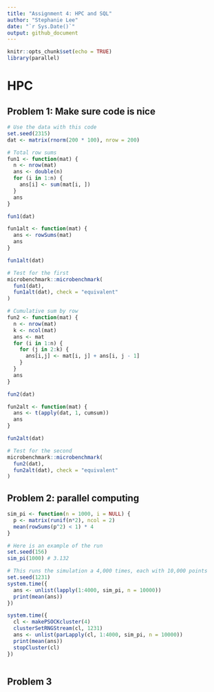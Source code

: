```yaml
---
title: "Assignment 4: HPC and SQL"
author: "Stephanie Lee"
date: "`r Sys.Date()`"
output: github_document
---
```


```r
knitr::opts_chunk$set(echo = TRUE)
library(parallel)
```

# HPC

## Problem 1: Make sure code is nice

```r
# Use the data with this code
set.seed(2315)
dat <- matrix(rnorm(200 * 100), nrow = 200)
```


```r
# Total row sums
fun1 <- function(mat) {
  n <- nrow(mat)
  ans <- double(n) 
  for (i in 1:n) {
    ans[i] <- sum(mat[i, ])
  }
  ans
}

fun1(dat)
```


```r
fun1alt <- function(mat) {
  ans <- rowSums(mat)
  ans
}

fun1alt(dat)
```

```r
# Test for the first
microbenchmark::microbenchmark(
  fun1(dat),
  fun1alt(dat), check = "equivalent"
)
```

```r
# Cumulative sum by row
fun2 <- function(mat) {
  n <- nrow(mat)
  k <- ncol(mat)
  ans <- mat
  for (i in 1:n) {
    for (j in 2:k) {
      ans[i,j] <- mat[i, j] + ans[i, j - 1]
    }
  }
  ans
}

fun2(dat)
```


```r


fun2alt <- function(mat) {
  ans <- t(apply(dat, 1, cumsum))
  ans
}

fun2alt(dat)
```


```r
# Test for the second
microbenchmark::microbenchmark(
  fun2(dat),
  fun2alt(dat), check = "equivalent"
)
```
## Problem 2: parallel computing

```r
sim_pi <- function(n = 1000, i = NULL) {
  p <- matrix(runif(n*2), ncol = 2)
  mean(rowSums(p^2) < 1) * 4
}

# Here is an example of the run
set.seed(156)
sim_pi(1000) # 3.132
```
```r
# This runs the simulation a 4,000 times, each with 10,000 points
set.seed(1231)
system.time({
  ans <- unlist(lapply(1:4000, sim_pi, n = 10000))
  print(mean(ans))
})
```

```r
system.time({
  cl <- makePSOCKcluster(4)
  clusterSetRNGStream(cl, 1231)
  ans <- unlist(parLapply(cl, 1:4000, sim_pi, n = 10000))
  print(mean(ans))
  stopCluster(cl)
})



```

## Problem 3